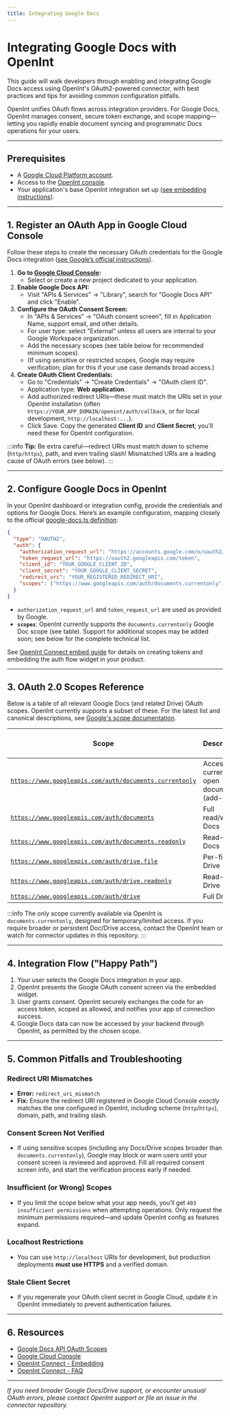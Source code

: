 ```yaml
---
title: Integrating Google Docs
---
```


# Integrating Google Docs with OpenInt

This guide will walk developers through enabling and integrating Google Docs access using OpenInt's OAuth2-powered connector, with best practices and tips for avoiding common configuration pitfalls.

OpenInt unifies OAuth flows across integration providers. For Google Docs, OpenInt manages consent, secure token exchange, and scope mapping—letting you rapidly enable document syncing and programmatic Docs operations for your users.

---

## Prerequisites

- A [Google Cloud Platform account](https://console.cloud.google.com/).
- Access to the [OpenInt console](https://app.openint.dev/).
- Your application's base OpenInt integration set up ([see embedding instructions](/docs/connect/embed)).

---

## 1. Register an OAuth App in Google Cloud Console

Follow these steps to create the necessary OAuth credentials for the Google Docs integration ([see Google’s official instructions](https://developers.google.com/identity/protocols/oauth2)).

1. **Go to [Google Cloud Console](https://console.cloud.google.com/):**
   - Select or create a new project dedicated to your application.
2. **Enable Google Docs API:**
   - Visit "APIs & Services" → "Library", search for "Google Docs API" and click "Enable".
3. **Configure the OAuth Consent Screen:**
   - In "APIs & Services" → "OAuth consent screen", fill in Application Name, support email, and other details.
   - For user type: select "External" unless all users are internal to your Google Workspace organization.
   - Add the necessary scopes (see table below for recommended minimum scopes).
   - (If using sensitive or restricted scopes, Google may require verification; plan for this if your use case demands broad access.)
4. **Create OAuth Client Credentials:**
   - Go to "Credentials" → "Create Credentials" → "OAuth client ID".
   - Application type: **Web application**.
   - Add authorized redirect URIs—these must match the URIs set in your OpenInt installation (often `https://YOUR_APP_DOMAIN/openint/auth/callback`, or for local development, `http://localhost:...`).
   - Click Save. Copy the generated **Client ID** and **Client Secret**; you’ll need these for OpenInt configuration.

:::info
**Tip:** Be extra careful—redirect URIs must match down to scheme (`http/https`), path, and even trailing slash! Mismatched URIs are a leading cause of OAuth errors (see below).
:::

---

## 2. Configure Google Docs in OpenInt

In your OpenInt dashboard or integration config, provide the credentials and options for Google Docs. Here’s an example configuration, mapping closely to the official [google-docs.ts definition](https://github.com/light-ski/openint/blob/main/connectors/cnext/json-defs/google-docs.ts):

```json
{
  "type": "OAUTH2",
  "auth": {
    "authorization_request_url": "https://accounts.google.com/o/oauth2/v2/auth",
    "token_request_url": "https://oauth2.googleapis.com/token",
    "client_id": "YOUR_GOOGLE_CLIENT_ID",
    "client_secret": "YOUR_GOOGLE_CLIENT_SECRET",
    "redirect_uri": "YOUR_REGISTERED_REDIRECT_URI",
    "scopes": ["https://www.googleapis.com/auth/documents.currentonly"]
  }
}
```

- `authorization_request_url` and `token_request_url` are used as provided by Google.
- **`scopes`**: OpenInt currently supports the `documents.currentonly` Google Doc scope (see table). Support for additional scopes may be added soon; see below for the complete technical list.

See [OpenInt Connect embed guide](/docs/connect/embed) for details on creating tokens and embedding the auth flow widget in your product.

---

## 3. OAuth 2.0 Scopes Reference

Below is a table of all relevant Google Docs (and related Drive) OAuth scopes. OpenInt currently supports a subset of these. For the latest list and canonical descriptions, see [Google's scope documentation](https://developers.google.com/workspace/docs/api/auth).

| Scope | Description | Supported by OpenInt |
|---|---|:--:|
| [`https://www.googleapis.com/auth/documents.currentonly`](https://developers.google.com/workspace/docs/api/auth) | <Tooltip text="Access only to the currently open Google Docs document (when used with Docs add-ons). Most limited scope for temporary access.">Access currently open document (add-ons).</Tooltip> | ✅ |
| [`https://www.googleapis.com/auth/documents`](https://developers.google.com/workspace/docs/api/auth) | <Tooltip text="Full read/write access to Google Docs documents. Allows viewing, creating, editing, and deleting documents.">Full read/write Docs</Tooltip> | 🚫 |
| [`https://www.googleapis.com/auth/documents.readonly`](https://developers.google.com/workspace/docs/api/auth) | <Tooltip text="Read-only access to document content and metadata.">Read-only Docs</Tooltip> | 🚫 |
| [`https://www.googleapis.com/auth/drive.file`](https://developers.google.com/workspace/docs/api/auth) | <Tooltip text="Access to Drive files created/opened by the app. Good for narrow access.">Per-file Drive</Tooltip> | 🚫 |
| [`https://www.googleapis.com/auth/drive.readonly`](https://developers.google.com/workspace/docs/api/auth) | <Tooltip text="Read-only access to all Google Drive files including Docs.">Read-only Drive</Tooltip> | 🚫 |
| [`https://www.googleapis.com/auth/drive`](https://developers.google.com/workspace/docs/api/auth) | <Tooltip text="Full read/write access to all Google Drive files including Docs.">Full Drive</Tooltip> | 🚫 |

:::info
The only scope currently available via OpenInt is `documents.currentonly`, designed for temporary/limited access. If you require broader or persistent Doc/Drive access, contact the OpenInt team or watch for connector updates in this repository.
:::

---

## 4. Integration Flow ("Happy Path")

1. Your user selects the Google Docs integration in your app.
2. OpenInt presents the Google OAuth consent screen via the embedded widget.
3. User grants consent. OpenInt securely exchanges the code for an access token, scoped as allowed, and notifies your app of connection success.
4. Google Docs data can now be accessed by your backend through OpenInt, as permitted by the chosen scope.

---

## 5. Common Pitfalls and Troubleshooting

### Redirect URI Mismatches
- **Error:** `redirect_uri_mismatch`
- **Fix:** Ensure the redirect URI registered in Google Cloud Console *exactly* matches the one configured in OpenInt, including scheme (`http`/`https`), domain, path, and trailing slash.

### Consent Screen Not Verified
- If using sensitive scopes (including any Docs/Drive scopes broader than `documents.currentonly`), Google may block or warn users until your consent screen is reviewed and approved. Fill all required consent screen info, and start the verification process early if needed.

### Insufficient (or Wrong) Scopes
- If you limit the scope below what your app needs, you’ll get `403 insufficient permissions` when attempting operations. Only request the minimum permissions required—and update OpenInt config as features expand.

### Localhost Restrictions
- You can use `http://localhost` URIs for development, but production deployments **must use HTTPS** and a verified domain.

### Stale Client Secret
- If you regenerate your OAuth client secret in Google Cloud, update it in OpenInt immediately to prevent authentication failures.

---

## 6. Resources

- [Google Docs API OAuth Scopes](https://developers.google.com/workspace/docs/api/auth)
- [Google Cloud Console](https://console.cloud.google.com/apis/credentials)
- [OpenInt Connect - Embedding](/docs/connect/embed)
- [OpenInt Connect - FAQ](/docs/connect/faq)


---

*If you need broader Google Docs/Drive support, or encounter unusual OAuth errors, please contact OpenInt support or file an issue in the connector repository.*
